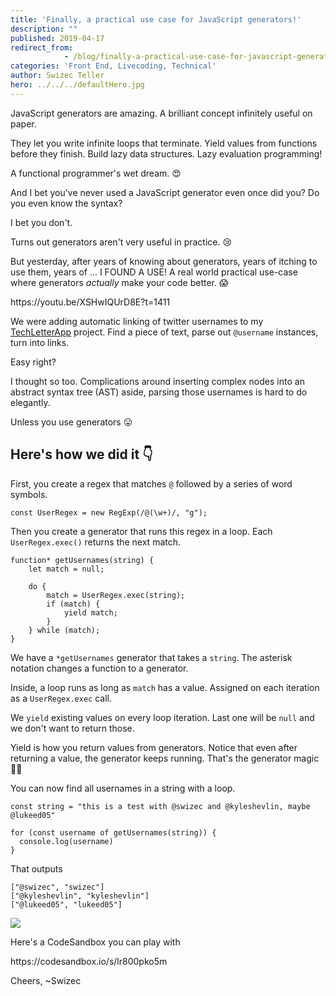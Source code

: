 ```yaml
---
title: 'Finally, a practical use case for JavaScript generators!'
description: ""
published: 2019-04-17
redirect_from: 
            - /blog/finally-a-practical-use-case-for-javascript-generators/swizec/9036
categories: 'Front End, Livecoding, Technical'
author: Swizec Teller
hero: ../../../defaultHero.jpg
---
```

JavaScript generators are amazing. A brilliant concept infinitely useful on paper.





They let you write infinite loops that terminate. Yield values from functions before they finish. Build lazy data structures. Lazy evaluation programming!



A functional programmer's wet dream. 😍



And I bet you've never used a JavaScript generator even once did you? Do you even know the syntax?



I bet you don't.



Turns out generators aren't very useful in practice. 😢



But yesterday, after years of knowing about generators, years of itching to use them, years of ... I FOUND A USE! A real world practical use-case where generators _actually_ make your code better. 😱



https&#x3A;//youtu.be/XSHwIQUrD8E?t=1411



We were adding automatic linking of twitter usernames to my [TechLetterApp](https://techletter.app) project. Find a piece of text, parse out `@username` instances, turn into links.



Easy right?



I thought so too. Complications around inserting complex nodes into an abstract syntax tree (AST) aside, parsing those usernames is hard to do elegantly.



Unless you use generators 😛



## Here's how we did it 👇



First, you create a regex that matches `@` followed by a series of word symbols.



```
const UserRegex = new RegExp(/@(\w+)/, "g");
```



Then you create a generator that runs this regex in a loop. Each `UserRegex.exec()` returns the next match.



```
function* getUsernames(string) {
    let match = null;

    do {
        match = UserRegex.exec(string);
        if (match) {
            yield match;
        }
    } while (match);
}
```



We have a `*getUsernames` generator that takes a `string`. The asterisk notation changes a function to a generator.



Inside, a loop runs as long as `match` has a value. Assigned on each iteration as a `UserRegex.exec` call.



We `yield` existing values on every loop iteration. Last one will be `null` and we don't want to return those.



Yield is how you return values from generators. Notice that even after returning a value, the generator keeps running. That's the generator magic 🧙‍♀️



You can now find all usernames in a string with a loop.



```
const string = "this is a test with @swizec and @kyleshevlin, maybe @lukeed05"

for (const username of getUsernames(string)) {
  console.log(username)
}
```



That outputs



```
["@swizec", "swizec"]
["@kyleshevlin", "kyleshevlin"]
["@lukeed05", "lukeed05"]
```



![](./img/media-12NUbkX6p4xOO4-giphy.gif)



Here's a CodeSandbox you can play with



https&#x3A;//codesandbox.io/s/lr800pko5m



Cheers, ~Swizec